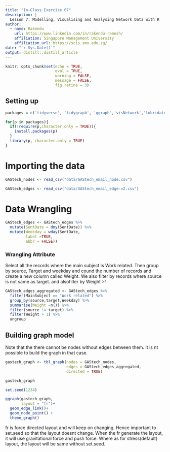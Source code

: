 ```yaml
---
title: "In-Class Exercise 07"
description: |
  Lesson 7: Modelling, Visualising and Analysing Network Data with R
author:
  - name: Rakendu 
    url: https://www.linkedin.com/in/rakendu-ramesh/
    affiliation: Singapore Management University
    affiliation_url: https://scis.smu.edu.sg/
date: "`r Sys.Date()`"
output: distill::distill_article
---
```


```r
knitr::opts_chunk$set(echo = TRUE,
                      eval = TRUE,
                      warning = FALSE,
                      message = FALSE,
                      fig.retina = 3)
```

## Setting up

```r
packages = c('tidyverse', 'tidygraph', 'ggraph','visNetwork','lubridate','clock')

for(p in packages){
  if(!require(p,character.only = TRUE)){
    install.packages(p)
  }
  library(p, character.only = TRUE)
}
```

# Importing the data

```r
GAStech_nodes <- read_csv("data/GAStech_email_node.csv")

GAStech_edges <- read_csv("data/GAStech_email_edge-v2.csv")


```

# Data Wrangling

```r
GAStech_edges <- GAStech_edges %>%
  mutate(SentDate = dmy(SentDate)) %>%
  mutate(Weekday = wday(SentDate,
         label =TRUE,
         abbr = FALSE)) 

```

### Wrangling Attribute

Select all the records where the main subject is Work related. Then group by source, Target and weekday and cound the number of records and create a new column called Weight. We also filter by records where source is not same as target. and alsofilter by Weight >1

```r
GAStech_edges_aggregated <- GAStech_edges %>%
  filter(MainSubject == "Work related") %>%
  group_by(source,target,Weekday) %>%
  summarise(Weight =n()) %>%
  filter(source != target) %>%
  filter(Weight > 1) %>%
  ungroup

```
## Building graph model

Note that the there cannot be nodes without edges between them. It is nt possible to build the graph in that case.

```r
gastech_graph <- tbl_graph(nodes = GAStech_nodes,
                           edges = GAStech_edges_aggregated,
                           directed = TRUE)

gastech_graph
```

```r
set.seed(1234)

ggraph(gastech_graph,
       layout = "fr")+
  geom_edge_link()+
  geom_node_point() +
  theme_graph()


```
fr is force directed layout and will keep on changing. Hence important to set.seed so that the layout doesnt change. When the fr generate the layout, it will use gravitational force and push force.
Where as for stress(default) layout, the layout will be same without set.seed.


